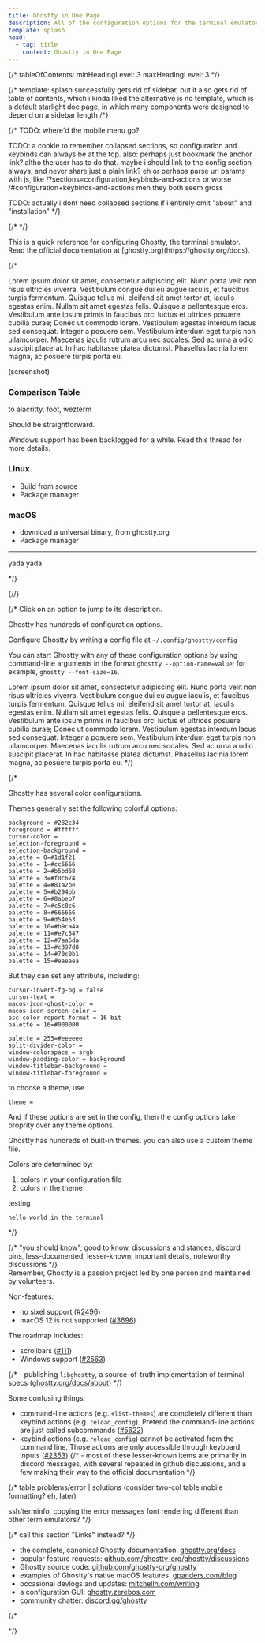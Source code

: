```yaml
---
title: Ghostty in One Page
description: All of the configuration options for the terminal emulator Ghostty, in one searchable page.
template: splash
head:
  - tag: title
    content: Ghostty in One Page
---
```


{/*
tableOfContents:
  minHeadingLevel: 3
  maxHeadingLevel: 3
*/}

{/* 
template: splash successfully gets rid of sidebar,
but it also gets rid of table of contents, which i kinda liked
the alternative is no template, which is a default starlight doc page, in which many components were designed to depend on a sidebar length
/*}

{/* 
TODO: where'd the mobile menu go?

TODO: a cookie to remember collapsed sections, so configuration and keybinds can always be at the top.
also: perhaps just bookmark the anchor link? altho the user has to do that. maybe i should link to the config section always, and never share just a plain link? eh
or perhaps parse url params with js, like
/?sections=configuration,keybinds-and-actions
or worse
/#configuration+keybinds-and-actions
meh they both seem gross

TODO: actually i dont need collapsed sections if i entirely omit "about" and "installation"
*/}



{/* 
*/}



<Aside>
This is a quick reference for configuring Ghostty, the terminal emulator.
Read the official documentation at [ghostty.org](https://ghostty.org/docs).
</Aside>



{/*
<CollapsibleSection title="About" collapsed>

Lorem ipsum dolor sit amet, consectetur adipiscing elit. Nunc porta velit non risus ultricies viverra. Vestibulum congue dui eu augue iaculis, et faucibus turpis fermentum. Quisque tellus mi, eleifend sit amet tortor at, iaculis egestas enim. Nullam sit amet egestas felis. Quisque a pellentesque eros. Vestibulum ante ipsum primis in faucibus orci luctus et ultrices posuere cubilia curae; Donec ut commodo lorem. Vestibulum egestas interdum lacus sed consequat. Integer a posuere sem. Vestibulum interdum eget turpis non ullamcorper. Maecenas iaculis rutrum arcu nec sodales. Sed ac urna a odio suscipit placerat. In hac habitasse platea dictumst. Phasellus lacinia lorem magna, ac posuere turpis porta eu.

(screenshot)


### Comparison Table

to alacritty, foot, wezterm

</CollapsibleSection>


<CollapsibleSection title="Installation" collapsed>

Should be straightforward.

<Aside>
Windows support has been backlogged for a while.
Read this thread for more details.
</Aside>

### Linux

- Build from source
- Package manager

### macOS

- download a universal binary, from ghostty.org
- Package manager

--- 

yada yada


</CollapsibleSection>
*/}

<CollapsibleSection title="Configuration">


{/*<PlatformTabs></PlatformTabs>*/}
<TabsThatOnlyChangeClass initialPlatformClass="only-gtk-linux">

<TwoColumns>
<div slot="left">
<OptionsCodeblock></OptionsCodeblock>
</div>

<div slot="right">
<div class="need-this-container-for-max-height">

{/*
Click on an option to jump to its description.

Ghostty has hundreds of configuration options.

Configure Ghostty by writing a config file at `~/.config/ghostty/config`

You can start Ghostty with any of these configuration options by using command-line arguments in the format `ghostty --option-name=value`; for example, `ghostty --font-size=16`.

Lorem ipsum dolor sit amet, consectetur adipiscing elit. Nunc porta velit non risus ultricies viverra. Vestibulum congue dui eu augue iaculis, et faucibus turpis fermentum. Quisque tellus mi, eleifend sit amet tortor at, iaculis egestas enim. Nullam sit amet egestas felis. Quisque a pellentesque eros. Vestibulum ante ipsum primis in faucibus orci luctus et ultrices posuere cubilia curae; Donec ut commodo lorem. Vestibulum egestas interdum lacus sed consequat. Integer a posuere sem. Vestibulum interdum eget turpis non ullamcorper. Maecenas iaculis rutrum arcu nec sodales. Sed ac urna a odio suscipit placerat. In hac habitasse platea dictumst. Phasellus lacinia lorem magna, ac posuere turpis porta eu.
*/}
<OptionsDocumentation></OptionsDocumentation>

</div>
</div>
</TwoColumns>

</TabsThatOnlyChangeClass>

</CollapsibleSection>

<CollapsibleSection title="Keybinds and Actions">

<TabsThatOnlyChangeClass initialPlatformClass="only-gtk-linux">

<TwoColumns>
<div slot="left">
<ActionsCodeblock></ActionsCodeblock>
</div>
<div slot="right">
<div class="need-this-container-for-max-height">
<ActionsDocumentation></ActionsDocumentation>
</div>
</div>
</TwoColumns>

</TabsThatOnlyChangeClass>

</CollapsibleSection>

{/*
<CollapsibleSection title="Colors and Themes" collapsed>

Ghostty has several color configurations.

Themes generally set the following colorful options:

```text title="~/.config/ghostty/config"
background = #282c34
foreground = #ffffff
cursor-color = 
selection-foreground = 
selection-background = 
palette = 0=#1d1f21
palette = 1=#cc6666
palette = 2=#b5bd68
palette = 3=#f0c674
palette = 4=#81a2be
palette = 5=#b294bb
palette = 6=#8abeb7
palette = 7=#c5c8c6
palette = 8=#666666
palette = 9=#d54e53
palette = 10=#b9ca4a
palette = 11=#e7c547
palette = 12=#7aa6da
palette = 13=#c397d8
palette = 14=#70c0b1
palette = 15=#eaeaea
```

But they can set any attribute, including:

```text title="~/.config/ghostty/config" a-flag another-option="test"
cursor-invert-fg-bg = false
cursor-text = 
macos-icon-ghost-color = 
macos-icon-screen-color = 
osc-color-report-format = 16-bit
palette = 16=#000000
...
palette = 255=#eeeeee
split-divider-color = 
window-colorspace = srgb
window-padding-color = background
window-titlebar-background = 
window-titlebar-foreground = 
```

to choose a theme, use 

```
theme = 
```

And if these options are set in the config, then the config options take proprity over any theme options.

Ghostty has hundreds of built-in themes.
you can also use a custom theme file.

Colors are determined by:
1) colors in your configuration file
2) colors in the theme




</CollapsibleSection>

<CollapsibleSection title="Command-Line Options" collapsed>

testing 
```text frame="terminal"
hello world in the terminal
```

</CollapsibleSection>

*/}

<CollapsibleSection title="Noteworthy Details" collapsed>
{/* "you should know", good to know, discussions and stances, discord pins, less-documented, lesser-known, important details, noteworthy discussions */}

<Aside>
Remember, Ghostty is a passion project led by one person and maintained by volunteers.
</Aside>

Non-features:

- no sixel support ([#2496](https://github.com/ghostty-org/ghostty/discussions/2496))
- macOS 12 is not supported ([#3696](https://github.com/ghostty-org/ghostty/discussions/3696#discussioncomment-11703049))

The roadmap includes:

- scrollbars ([#111](https://github.com/ghostty-org/ghostty/issues/111))
- Windows support ([#2563](https://github.com/ghostty-org/ghostty/discussions/2563))

{/* - publishing `libghostty`, a source-of-truth implementation of terminal specs ([ghostty.org/docs/about](https://ghostty.org/docs/about#libghostty)) */}

Some confusing things:

- command-line actions (e.g. `+list-themes`) are completely different than keybind actions (e.g. `reload_config`).
Pretend the command-line actions are just called subcommands ([#5622](https://github.com/ghostty-org/ghostty/discussions/5622#discussioncomment-12095784))
- keybind actions (e.g. `reload_config`) cannot be activated from the command line. 
Those actions are only accessible through keyboard inputs ([#2353](https://github.com/ghostty-org/ghostty/discussions/2353))
{/* - most of these lesser-known items are primarily in discord messages, with several repeated in github discussions, and a few making their way to the official documentation */}

</CollapsibleSection>

{/*
<CollapsibleSection title="Troubleshooting" collapsed>
table
problems/error | solutions
(consider two-col table mobile formatting? eh, later)

ssh/terminfo, copying the error messages
font rendering different than other term emulators?
</CollapsibleSection>
*/}

<CollapsibleSection title="Other Resources" collapsed>
{/* call this section "Links" instead? */}

- the complete, canonical Ghostty documentation: [ghostty.org/docs](https://ghostty.org/docs)
- popular feature requests: [github.com/ghostty-org/ghostty/discussions](https://github.com/ghostty-org/ghostty/discussions?discussions_q=is%3Aopen+sort%3Atop)
- Ghostty source code: [github.com/ghostty-org/ghostty](https://github.com/ghostty-org/ghostty)
- examples of Ghostty's native macOS features: [gpanders.com/blog](https://gpanders.com/blog/ghostty-is-native-so-what/)
- occasional devlogs and updates: [mitchellh.com/writing](https://mitchellh.com/writing)
- a configuration GUI: [ghostty.zerebos.com](https://ghostty.zerebos.com/)
- community chatter: [discord.gg/ghostty](https://discord.gg/ghostty)

</CollapsibleSection>

{/*
<script type="module">
await import('/pagefind/pagefind-highlight.js')
new PagefindHighlight({ highlightParam: "highlight" })
</script>
*/}
